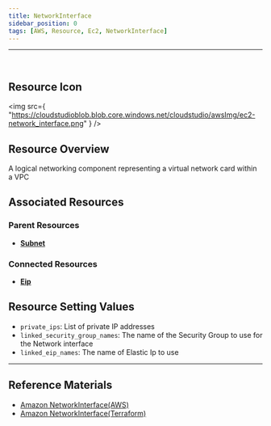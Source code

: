 ```yaml
---
title: NetworkInterface
sidebar_position: 0
tags: [AWS, Resource, Ec2, NetworkInterface]
---
```


<hr />
<br />

## Resource Icon

<img
    src={
        "https://cloudstudioblob.blob.core.windows.net/cloudstudio/awsImg/ec2-network_interface.png"
    }
/>

## Resource Overview

A logical networking component representing a virtual network card within a VPC

## Associated Resources

### Parent Resources

-   [**Subnet**](https://docs.cstudio.app/docs/resource/aws/Vpc/Subnet)

### Connected Resources

-   [**Eip**](https://docs.cstudio.app/docs/resource/aws/Ec2/Eip)

## Resource Setting Values

-   `private_ips`: List of private IP addresses
-   `linked_security_group_names`: The name of the Security Group to use for the Network interface
-   `linked_eip_names`: The name of Elastic Ip to use

---

## Reference Materials

-   [Amazon NetworkInterface(AWS)](https://docs.aws.amazon.com/ko_kr/AWSEC2/latest/UserGuide/using-eni.html)
-   [Amazon NetworkInterface(Terraform)](https://registry.terraform.io/providers/hashicorp/aws/latest/docs/resources/network_interface)
